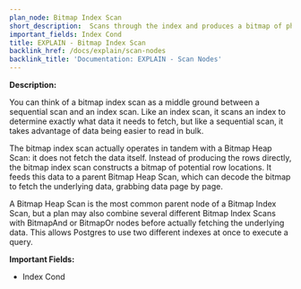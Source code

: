 ```yaml
---
plan_node: Bitmap Index Scan
short_description:  Scans through the index and produces a bitmap of physical row locations to be processed by other Bitmap nodes.
important_fields: Index Cond
title: EXPLAIN - Bitmap Index Scan
backlink_href: /docs/explain/scan-nodes
backlink_title: 'Documentation: EXPLAIN - Scan Nodes'
---
```


**Description:**

You can think of a bitmap index scan as a middle ground between a sequential scan and an index scan. Like an index scan, it scans an index to determine exactly what data it needs to fetch, but like a sequential scan, it takes advantage of data being easier to read in bulk.

The bitmap index scan actually operates in tandem with a Bitmap Heap Scan: it does not fetch the data itself. Instead of producing the rows directly, the bitmap index scan constructs a bitmap of potential row locations. It feeds this data to a parent Bitmap Heap Scan, which can decode the bitmap to fetch the underlying data, grabbing data page by page.

A Bitmap Heap Scan is the most common parent node of a Bitmap Index Scan, but a plan may also combine several different Bitmap Index Scans with BitmapAnd or BitmapOr nodes before actually fetching the underlying data. This allows Postgres to use two different indexes at once to execute a query.

**Important Fields:**

- Index Cond